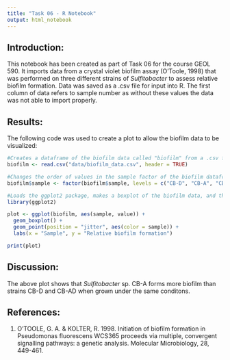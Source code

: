 ```yaml
---
title: "Task 06 - R Notebook"
output: html_notebook
---
```


## Introduction:

This notebook has been created as part of Task 06 for the course GEOL 590. It imports data from a crystal violet biofilm assay (O'Toole, 1998) that was performed on three different strains of *Sulfitobacter* to assess relative biofilm formation. Data was saved as a .csv file for input into R. The first column of data refers to sample number as without these values the data was not able to import properly.

## Results:

The following code was used to create a plot to allow the biofilm data to be visualized:

```r
#Creates a dataframe of the biofilm data called "biofilm" from a .csv file in the data folder
biofilm <- read.csv("data/biofilm_data.csv", header = TRUE)

#Changes the order of values in the sample factor of the biofilm dataframe
biofilm$sample <- factor(biofilm$sample, levels = c("CB-D", "CB-A", "CB-AD"))

#Loads the ggplot2 package, makes a boxplot of the biofilm data, and then prints the plot
library(ggplot2)

plot <- ggplot(biofilm, aes(sample, value)) +
  geom_boxplot() +
  geom_point(position = "jitter", aes(color = sample)) +
  labs(x = "Sample", y = "Relative biofilm formation")

print(plot)

```

## Discussion:

The above plot shows that *Sulfitobacter* sp. CB-A forms more biofilm than strains CB-D and CB-AD when grown under the same conditons.

## References:

1. O'TOOLE, G. A. & KOLTER, R. 1998. Initiation of biofilm formation in Pseudomonas fluorescens WCS365 proceeds via multiple, convergent signalling pathways: a genetic analysis. Molecular Microbiology, 28, 449-461.